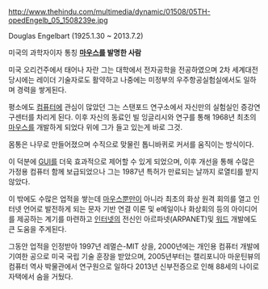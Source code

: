 http://www.thehindu.com/multimedia/dynamic/01508/05TH-opedEngelb_05_1508239e.jpg

Douglas Engelbart (1925.1.30 ~ 2013.7.2)

미국의 과학자이자 통칭 '''[[마우스]]를 발명한 사람'''

미국 오리건주에서 태어나 자란 그는 대학에서 전자공학을 전공하였으며 2차 세계대전 당시에는 레이더 기술자로도 활약하고 나중에는 미정부의 우주항공실험실에서도 일하며 경력을 쌓게된다.

평소에도 [[컴퓨터]]에 관심이 많았던 그는 스탠포드 연구소에서 자신만의 실험실인 증강연구센터를 차리게 된다. 이후 자신의 동료인 빌 잉글리시와 연구를 통해 1968년 최초의 [[마우스]]를 개발하게 되었다 위에 그가 들고 있는게 바로 그것.

몸통은 나무로 만들어졌으며 수직으로 맞물린 톱니바퀴로 커서를 움직이는 방식이다. 

이 덕분에 [[GUI]]를 더욱 효과적으로 제어할 수 있게 되었으며, 이후 개선을 통해 수많은 가정용 컴퓨터 함께 보급되었으나 그는 1987년 특허가 만료되는 날까지 로열티를 받지않았다. 

이 밖에도 수많은 업적을 쌓는데 [[마우스]]뿐만이 아니라 최초의 화상 원격 회의를 열고 인터넷 언어로 발전하게 되는 문자 기반 연결 이론 및 e메일이나 화상회의 등의 아이디어를 제공하는 계기를 마련하고 [[인터넷]]의 전신인 아르파넷(ARPANET)및 [[워드]] 개발에도 큰 도움을 주게된다.

그동안 업적을 인정받아 1997년 레멀슨-MIT 상을, 2000년에는 개인용 컴퓨터 개발에 기여한 공으로 미국 국립 기술 훈장을 받았으며, 2005년부터는 캘리포니아 마운틴뷰의 컴퓨터 역사 박물관에서 연구원으로 일하다 2013년 신부전증으로 인해 88세의 나이로 자택에서 숨을 거뒀다.
